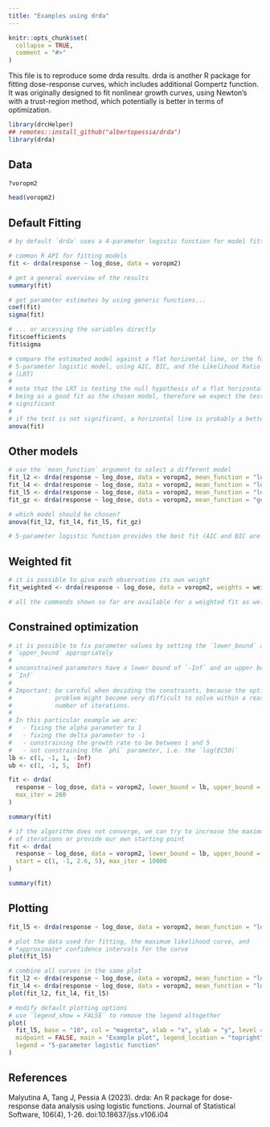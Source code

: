```yaml
---
title: "Examples using drda"
---
```


```r
knitr::opts_chunk$set(
  collapse = TRUE,
  comment = "#>"
)
```

This file is to reproduce some drda results. drda is another R package for fitting dose-response curves, which includes additional Gompertz function. It was originally designed to fit nonlinear growth curves, using Newton's with a trust-region method, which potentially is better in terms of optimization.  


```r
library(drcHelper)
## remotes::install_github("albertopessia/drda")
library(drda)
```


## Data

```r
?voropm2

head(voropm2)
```

## Default Fitting

```r
# by default `drda` uses a 4-parameter logistic function for model fitting

# common R API for fitting models
fit <- drda(response ~ log_dose, data = voropm2)

# get a general overview of the results
summary(fit)

# get parameter estimates by using generic functions...
coef(fit)
sigma(fit)

# ... or accessing the variables directly
fit$coefficients
fit$sigma

# compare the estimated model against a flat horizontal line, or the full
# 5-parameter logistic model, using AIC, BIC, and the Likelihood Ratio Test
# (LRT)
#
# note that the LRT is testing the null hypothesis of a flat horizontal line
# being as a good fit as the chosen model, therefore we expect the test to be
# significant
#
# if the test is not significant, a horizontal line is probably a better model
anova(fit)
```

## Other models

```r
# use the `mean_function` argument to select a different model
fit_l2 <- drda(response ~ log_dose, data = voropm2, mean_function = "logistic2")
fit_l4 <- drda(response ~ log_dose, data = voropm2, mean_function = "logistic4")
fit_l5 <- drda(response ~ log_dose, data = voropm2, mean_function = "logistic5")
fit_gz <- drda(response ~ log_dose, data = voropm2, mean_function = "gompertz")

# which model should be chosen?
anova(fit_l2, fit_l4, fit_l5, fit_gz)

# 5-parameter logistic function provides the best fit (AIC and BIC are minimum)
```

## Weighted fit

```r
# it is possible to give each observation its own weight
fit_weighted <- drda(response ~ log_dose, data = voropm2, weights = weight)

# all the commands shown so far are available for a weighted fit as well
```


## Constrained optimization

```r
# it is possible to fix parameter values by setting the `lower_bound` and
# `upper_bound` appropriately
#
# unconstrained parameters have a lower bound of `-Inf` and an upper bound of
# `Inf`
#
# Important: be careful when deciding the constraints, because the optimization
#            problem might become very difficult to solve within a reasonable
#            number of iterations.
#
# In this particular example we are:
#   - fixing the alpha parameter to 1
#   - fixing the delta parameter to -1
#   - constraining the growth rate to be between 1 and 5
#   - not constraining the `phi` parameter, i.e. the `log(EC50)`
lb <- c(1, -1, 1, -Inf)
ub <- c(1, -1, 5,  Inf)

fit <- drda(
  response ~ log_dose, data = voropm2, lower_bound = lb, upper_bound = ub,
  max_iter = 260
)

summary(fit)

# if the algorithm does not converge, we can try to increase the maximum number
# of iterations or provide our own starting point
fit <- drda(
  response ~ log_dose, data = voropm2, lower_bound = lb, upper_bound = ub,
  start = c(1, -1, 2.6, 5), max_iter = 10000
)

summary(fit)
```

## Plotting

```r
fit_l5 <- drda(response ~ log_dose, data = voropm2, mean_function = "logistic5")

# plot the data used for fitting, the maximum likelihood curve, and
# *approximate* confidence intervals for the curve
plot(fit_l5)

# combine all curves in the same plot
fit_l2 <- drda(response ~ log_dose, data = voropm2, mean_function = "logistic2")
fit_l4 <- drda(response ~ log_dose, data = voropm2, mean_function = "logistic4")
plot(fit_l2, fit_l4, fit_l5)

# modify default plotting options
# use `legend_show = FALSE` to remove the legend altogether
plot(
  fit_l5, base = "10", col = "magenta", xlab = "x", ylab = "y", level = 0.9,
  midpoint = FALSE, main = "Example plot", legend_location = "topright",
  legend = "5-parameter logistic function"
)
```

## References

Malyutina A, Tang J, Pessia A (2023). drda: An R package for dose-response data analysis using logistic functions. Journal of Statistical Software, 106(4), 1-26. doi:10.18637/jss.v106.i04



